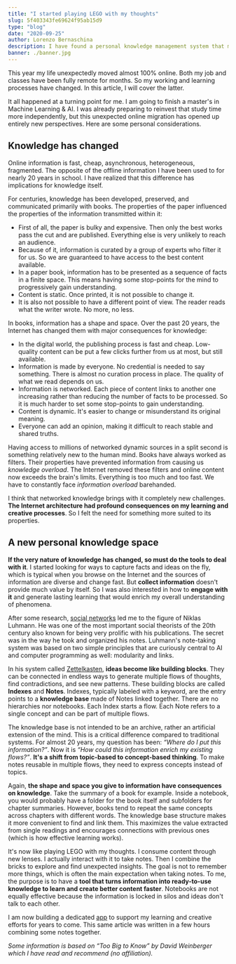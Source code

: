 ```yaml
---
title: "I started playing LEGO with my thoughts"
slug: 5f403343fe69624f95ab15d9
type: "blog"
date: "2020-09-25"
author: Lorenzo Bernaschina
description: I have found a personal knowledge management system that makes me more creative without sacrificing my mental health.
banner: ./banner.jpg
---
```

This year my life unexpectedly moved almost 100% online. Both my job and classes have been fully remote for months. So my working and learning processes have changed. In this article, I will cover the latter.

It all happened at a turning point for me. I am going to finish a master's in Machine Learning & AI. I was already preparing to reinvest that study time more independently, but this unexpected online migration has opened up entirely new perspectives. Here are some personal considerations.

## Knowledge has changed
Online information is fast, cheap, asynchronous, heterogeneous, fragmented. The opposite of the offline information I have been used to for nearly 20 years in school. I have realized that this difference has implications for knowledge itself.

For centuries, knowledge has been developed, preserved, and communicated primarily with books. The properties of the paper influenced the properties of the information transmitted within it: 
- First of all, the paper is bulky and expensive. Then only the best works pass the cut and are published. Everything else is very unlikely to reach an audience.
- Because of it, information is curated by a group of experts who filter it for us. So we are guaranteed to have access to the best content available.
- In a paper book, information has to be presented as a sequence of facts in a finite space. This means having some stop-points for the mind to progressively gain understanding.
- Content is static. Once printed, it is not possible to change it. 
- It is also not possible to have a different point of view. The reader reads what the writer wrote. No more, no less.

In books, information has a shape and space. Over the past 20 years, the Internet has changed them with major consequences for knowledge:

- In the digital world, the publishing process is fast and cheap. Low-quality content can be put a few clicks further from us at most, but still available.
- Information is made by everyone. No credential is needed to say something. There is almost no curation process in place. The quality of what we read depends on us.
- Information is networked. Each piece of content links to another one increasing rather than reducing the number of facts to be processed. So it is much harder to set some stop-points to gain understanding.
- Content is dynamic. It's easier to change or misunderstand its original meaning. 
- Everyone can add an opinion, making it difficult to reach stable and shared truths.

Having access to millions of networked dynamic sources in a split second is something relatively new to the human mind. Books have always worked as filters. Their properties have prevented information from causing us *knowledge overload*. The Internet removed these filters and online content now exceeds the brain's limits. Everything is too much and too fast. We have to constantly face *information overload* barehanded. 

I think that networked knowledge brings with it completely new challenges. **The Internet architecture had profound consequences on my learning and creative processes**. So I felt the need for something more suited to its properties.

## A new personal knowledge space
**If the very nature of knowledge has changed, so must do the tools to deal with it**. I started looking for ways to capture facts and ideas on the fly, which is typical when you browse on the Internet and the sources of information are diverse and change fast. But **collect information** doesn't provide much value by itself. So I was also interested in how to **engage with it** and generate lasting learning that would enrich my overall understanding of phenomena.

After some research, [social networks](/article/5f3bfc27fe69624f95ab15d8) led me to the figure of Niklas Luhmann. He was one of the most important social theorists of the 20th century also known for being very prolific with his publications. The secret was in the way he took and organized his notes. Luhmann's note-taking system was based on two simple principles that are curiously central to AI and computer programming as well: modularity and links.

In his system called [Zettelkasten](https://gemsnotes.app/blog/zettelkasten), **ideas become like building blocks**. They can be connected in endless ways to generate multiple flows of thoughts, find contradictions, and see new patterns. These building blocks are called **Indexes** and **Notes**. Indexes, typically labeled with a keyword, are the entry points to a **knowledge base** made of Notes linked together. There are no hierarchies nor notebooks. Each Index starts a flow. Each Note refers to a single concept and can be part of multiple flows. 

The knowledge base is not intended to be an archive, rather an artificial extension of the mind. This is a critical difference compared to traditional systems. For almost 20 years, my question has been: *“Where do I put this information?”*. Now it is *“How could this information enrich my existing flows?”*. **It's a shift from topic-based to concept-based thinking**. To make notes reusable in multiple flows, they need to express concepts instead of topics. 

Again, **the shape and space you give to information have consequences on knowledge**. Take the summary of a book for example. Inside a notebook, you would probably have a folder for the book itself and subfolders for chapter summaries. However, books tend to repeat the same concepts across chapters with different words. The knowledge base structure makes it more convenient to find and link them. This maximizes the value extracted from single readings and encourages connections with previous ones (which is how effective learning works). 

It's now like playing LEGO with my thoughts. I consume content through new lenses. I actually interact with it to take notes. Then I combine the bricks to explore and find unexpected insights. The goal is not to remember more things, which is often the main expectation when taking notes. To me, the purpose is to have a **tool that turns information into ready-to-use knowledge to learn and create better content faster**. Notebooks are not equally effective because the information is locked in silos and ideas don't talk to each other.

I am now building a dedicated [app](https://gemsnotes.app/) to support my learning and creative efforts for years to come. This same article was written in a few hours combining some notes together.

*Some information is based on “Too Big to Know” by David Weinberger which I have read and recommend (no affiliation).*